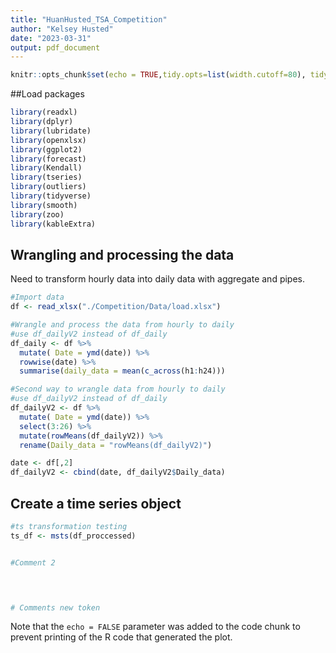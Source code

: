 ```yaml
---
title: "HuanHusted_TSA_Competition"
author: "Kelsey Husted"
date: "2023-03-31"
output: pdf_document
---
```



```r
knitr::opts_chunk$set(echo = TRUE,tidy.opts=list(width.cutoff=80), tidy=FALSE) 
```

##Load packages

```r
library(readxl)
library(dplyr)
library(lubridate)
library(openxlsx)
library(ggplot2)
library(forecast)  
library(Kendall)
library(tseries)
library(outliers)
library(tidyverse)
library(smooth)
library(zoo)
library(kableExtra)
```

## Wrangling and processing the data

Need to transform hourly data into daily data with aggregate and pipes.

```r

#Import data
df <- read_xlsx("./Competition/Data/load.xlsx")

#Wrangle and process the data from hourly to daily
#use df_dailyV2 instead of df_daily
df_daily <- df %>%
  mutate( Date = ymd(date)) %>%
  rowwise(date) %>%
  summarise(daily_data = mean(c_across(h1:h24)))

#Second way to wrangle data from hourly to daily
#use df_dailyV2 instead of df_daily
df_dailyV2 <- df %>%
  mutate( Date = ymd(date)) %>%
  select(3:26) %>%
  mutate(rowMeans(df_dailyV2)) %>%
  rename(Daily_data = "rowMeans(df_dailyV2)")

date <- df[,2]
df_dailyV2 <- cbind(date, df_dailyV2$Daily_data)

```

## Create a time series object

```r
#ts transformation testing
ts_df <- msts(df_proccessed)


#Comment 2
  



# Comments new token  
```

Note that the `echo = FALSE` parameter was added to the code chunk to prevent printing of the R code that generated the plot.
